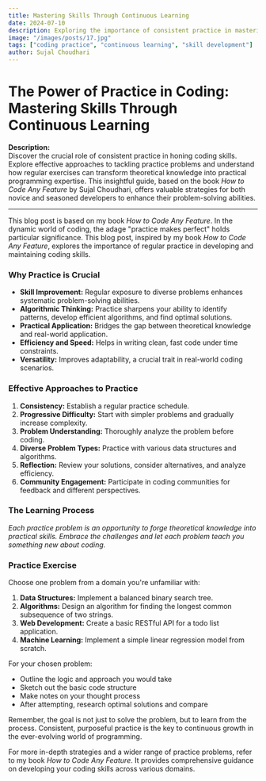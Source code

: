```yaml
---
title: Mastering Skills Through Continuous Learning
date: 2024-07-10
description: Exploring the importance of consistent practice in mastering coding skills.
image: "/images/posts/17.jpg"
tags: ["coding practice", "continuous learning", "skill development"]
author: Sujal Choudhari
---
```



# The Power of Practice in Coding: Mastering Skills Through Continuous Learning

**Description:**  
Discover the crucial role of consistent practice in honing coding skills. Explore effective approaches to tackling practice problems and understand how regular exercises can transform theoretical knowledge into practical programming expertise. This insightful guide, based on the book *How to Code Any Feature* by Sujal Choudhari, offers valuable strategies for both novice and seasoned developers to enhance their problem-solving abilities.

---

This blog post is based on my book *How to Code Any Feature*. In the dynamic world of coding, the adage "practice makes perfect" holds particular significance. This blog post, inspired by my book *How to Code Any Feature*, explores the importance of regular practice in developing and maintaining coding skills.

### Why Practice is Crucial

- **Skill Improvement:** Regular exposure to diverse problems enhances systematic problem-solving abilities.
- **Algorithmic Thinking:** Practice sharpens your ability to identify patterns, develop efficient algorithms, and find optimal solutions.
- **Practical Application:** Bridges the gap between theoretical knowledge and real-world application.
- **Efficiency and Speed:** Helps in writing clean, fast code under time constraints.
- **Versatility:** Improves adaptability, a crucial trait in real-world coding scenarios.

### Effective Approaches to Practice

1. **Consistency:** Establish a regular practice schedule.
2. **Progressive Difficulty:** Start with simpler problems and gradually increase complexity.
3. **Problem Understanding:** Thoroughly analyze the problem before coding.
4. **Diverse Problem Types:** Practice with various data structures and algorithms.
5. **Reflection:** Review your solutions, consider alternatives, and analyze efficiency.
6. **Community Engagement:** Participate in coding communities for feedback and different perspectives.

### The Learning Process

*Each practice problem is an opportunity to forge theoretical knowledge into practical skills. Embrace the challenges and let each problem teach you something new about coding.*

### Practice Exercise

Choose one problem from a domain you're unfamiliar with:

1. **Data Structures:** Implement a balanced binary search tree.
2. **Algorithms:** Design an algorithm for finding the longest common subsequence of two strings.
3. **Web Development:** Create a basic RESTful API for a todo list application.
4. **Machine Learning:** Implement a simple linear regression model from scratch.

For your chosen problem:

- Outline the logic and approach you would take
- Sketch out the basic code structure
- Make notes on your thought process
- After attempting, research optimal solutions and compare

Remember, the goal is not just to solve the problem, but to learn from the process. Consistent, purposeful practice is the key to continuous growth in the ever-evolving world of programming.

For more in-depth strategies and a wider range of practice problems, refer to my book *How to Code Any Feature*. It provides comprehensive guidance on developing your coding skills across various domains.
